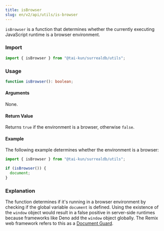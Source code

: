 ```yaml
---
title: isBrowser
slug: en/v2/api/utils/is-browser
---
```


`isBrowser` is a function that determines whether the currently executing JavaScript runtime is a browser environment.

### Import

```typescript
import { isBrowser } from "@tai-kun/surrealdb/utils";
```

### Usage

```typescript
function isBrowser(): boolean;
```

#### Arguments

None.

#### Return Value

Returns `true` if the environment is a browser, otherwise `false`.

#### Example

The following example determines whether the environment is a browser:

```typescript
import { isBrowser } from "@tai-kun/surrealdb/utils";

if (isBrowser()) {
  document;
}
```

### Explanation

The function determines if it's running in a browser environment by checking if the global variable `document` is defined.  Using the existence of the `window` object would result in a false positive in server-side runtimes because frameworks like Deno add the `window` object globally.  The Remix web framework refers to this as a [Document Guard](https://remix.run/docs/en/main/guides/constraints#document-guard).
